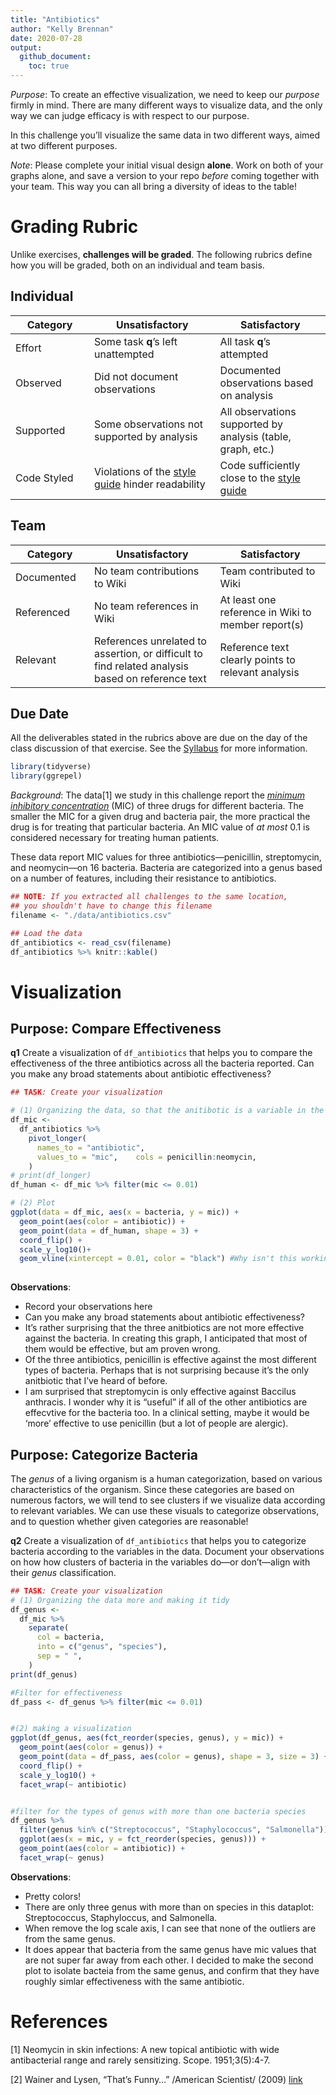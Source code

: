 ```yaml
---
title: "Antibiotics"
author: "Kelly Brennan"
date: 2020-07-28
output:
  github_document:
    toc: true
---
```


*Purpose*: To create an effective visualization, we need to keep our *purpose* firmly in mind. There are many different ways to visualize data, and the only way we can judge efficacy is with respect to our purpose.

In this challenge you'll visualize the same data in two different ways, aimed at two different purposes.

*Note*: Please complete your initial visual design **alone**. Work on both of your graphs alone, and save a version to your repo *before* coming together with your team. This way you can all bring a diversity of ideas to the table!

<!-- include-rubric -->
# Grading Rubric
<!-- -------------------------------------------------- -->

Unlike exercises, **challenges will be graded**. The following rubrics define how you will be graded, both on an individual and team basis.

## Individual
<!-- ------------------------- -->

| Category | Unsatisfactory | Satisfactory |
|----------|----------------|--------------|
| Effort | Some task __q__'s left unattempted | All task __q__'s attempted |
| Observed | Did not document observations | Documented observations based on analysis |
| Supported | Some observations not supported by analysis | All observations supported by analysis (table, graph, etc.) |
| Code Styled | Violations of the [style guide](https://style.tidyverse.org/) hinder readability | Code sufficiently close to the [style guide](https://style.tidyverse.org/) |

## Team
<!-- ------------------------- -->

| Category | Unsatisfactory | Satisfactory |
|----------|----------------|--------------|
| Documented | No team contributions to Wiki | Team contributed to Wiki |
| Referenced | No team references in Wiki | At least one reference in Wiki to member report(s) |
| Relevant | References unrelated to assertion, or difficult to find related analysis based on reference text | Reference text clearly points to relevant analysis |

## Due Date
<!-- ------------------------- -->

All the deliverables stated in the rubrics above are due on the day of the class discussion of that exercise. See the [Syllabus](https://docs.google.com/document/d/1jJTh2DH8nVJd2eyMMoyNGroReo0BKcJrz1eONi3rPSc/edit?usp=sharing) for more information.

```r
library(tidyverse)
library(ggrepel)

```

*Background*: The data[1] we study in this challenge report the [*minimum inhibitory concentration*](https://en.wikipedia.org/wiki/Minimum_inhibitory_concentration) (MIC) of three drugs for different bacteria. The smaller the MIC for a given drug and bacteria pair, the more practical the drug is for treating that particular bacteria. An MIC value of *at most* 0.1 is considered necessary for treating human patients.

These data report MIC values for three antibiotics---penicillin, streptomycin, and neomycin---on 16 bacteria. Bacteria are categorized into a genus based on a number of features, including their resistance to antibiotics.

```r
## NOTE: If you extracted all challenges to the same location,
## you shouldn't have to change this filename
filename <- "./data/antibiotics.csv"

## Load the data
df_antibiotics <- read_csv(filename)
df_antibiotics %>% knitr::kable()
```

# Visualization
<!-- -------------------------------------------------- -->

## Purpose: Compare Effectiveness
<!-- ------------------------- -->

__q1__ Create a visualization of `df_antibiotics` that helps you to compare the effectiveness of the three antibiotics across all the bacteria reported. Can you make any broad statements about antibiotic effectiveness?

```r
## TASK: Create your visualization

# (1) Organizing the data, so that the anitibotic is a variable in the dataset
df_mic <- 
  df_antibiotics %>% 
    pivot_longer(
      names_to = "antibiotic",
      values_to = "mic",    cols = penicillin:neomycin, 
    )
# print(df_longer)
df_human <- df_mic %>% filter(mic <= 0.01)

# (2) Plot
ggplot(data = df_mic, aes(x = bacteria, y = mic)) +
  geom_point(aes(color = antibiotic)) + 
  geom_point(data = df_human, shape = 3) +
  coord_flip() +
  scale_y_log10()+
  geom_vline(xintercept = 0.01, color = "black") #Why isn't this working?
  
```

**Observations**:

- Record your observations here
- Can you make any broad statements about antibiotic effectiveness?
- It's rather surprising that the three anitbiotics are not more effective against the bacteria. In creating this graph, I anticipated that most of them would be effective, but am proven wrong.
- Of the three antibiotics, penicillin is effective against the most different types of bacteria. Perhaps that is not surprising because it's the only anitbiotic that I've heard of before.
- I am surprised that streptomycin is only effective against Baccilus anthracis. I wonder why it is "useful" if all of the other antibiotics are effecvtive for the bacteria too. In a clinical setting, maybe it would be 'more' effective to use penicillin (but a lot of people are alergic).

## Purpose: Categorize Bacteria
<!-- ------------------------- -->

The *genus* of a living organism is a human categorization, based on various characteristics of the organism. Since these categories are based on numerous factors, we will tend to see clusters if we visualize data according to relevant variables. We can use these visuals to categorize observations, and to question whether given categories are reasonable!

__q2__ Create a visualization of `df_antibiotics` that helps you to categorize bacteria according to the variables in the data. Document your observations on how how clusters of bacteria in the variables do---or don't---align with their *genus* classification.

```r
## TASK: Create your visualization
# (1) Organizing the data more and making it tidy
df_genus <- 
  df_mic %>% 
    separate(
      col = bacteria, 
      into = c("genus", "species"), 
      sep = " ",
    )
print(df_genus)

#Filter for effectiveness
df_pass <- df_genus %>% filter(mic <= 0.01)


#(2) making a visualization
ggplot(df_genus, aes(fct_reorder(species, genus), y = mic)) + 
  geom_point(aes(color = genus)) + 
  geom_point(data = df_pass, aes(color = genus), shape = 3, size = 3) +
  coord_flip() + 
  scale_y_log10() +
  facet_wrap(~ antibiotic)


#filter for the types of genus with more than one bacteria species
df_genus %>% 
  filter(genus %in% c("Streptococcus", "Staphylococcus", "Salmonella")) %>% 
  ggplot(aes(x = mic, y = fct_reorder(species, genus))) + 
  geom_point(aes(color = antibiotic)) + 
  facet_wrap(~ genus)


```

**Observations**:

- Pretty colors! 
- There are only three genus with more than on species in this dataplot: Streptococcus, Staphyloccus, and Salmonella.
- When remove the log scale axis, I can see that none of the outliers are from the same genus.
- It does appear that bacteria from the same genus have mic values that are not super far away from each other. I decided to make the second plot to isolate bacteia from the same genus, and confirm that they have roughly simlar effectiveness with the same antibiotic.


# References
<!-- -------------------------------------------------- -->

[1] Neomycin in skin infections: A new topical antibiotic with wide antibacterial range and rarely sensitizing. Scope. 1951;3(5):4-7.

[2] Wainer and Lysen, "That's Funny..." /American Scientist/ (2009) [link](https://www.americanscientist.org/article/thats-funny)
